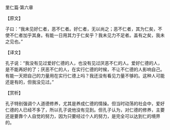 

里仁篇·第六章

【原文】

子曰：“我未见好仁者，恶不仁者。好仁者，无以尚之；恶不仁者，其为仁矣，不使不仁者加乎其身。有能一日用其力于仁矣乎？我未见力不足者。盖有之矣，我未之见也。”

【译文】

孔子说：“我没有见过爱好仁德的人，也没有见过厌恶不仁的人。爱好仁德的人，是不能再好的了；厌恶不仁的人，在实行仁德的时候，不让不仁德的人影响自己。有能一天把自己的力量用在实行仁德上吗？我还没有看见力量不够的。这种人可能还是有的，但我没见过。”

【赏析】

孔子特别强调个人道德修养，尤其是养成仁德的情操。但当时动荡的社会中，爱好仁德的人已经不多了，所以孔子说他没有见到。但孔子认为，对仁德的修养，主要还是要靠个人自觉的努力，因为只要经过个人的努力，是完全可以达到仁的境界的。

